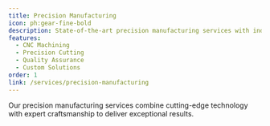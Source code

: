 ```yaml
---
title: Precision Manufacturing
icon: ph:gear-fine-bold
description: State-of-the-art precision manufacturing services with industry-leading quality control
features:
  - CNC Machining
  - Precision Cutting
  - Quality Assurance
  - Custom Solutions
order: 1
link: /services/precision-manufacturing
---
```


Our precision manufacturing services combine cutting-edge technology with expert craftsmanship to deliver exceptional results. 
